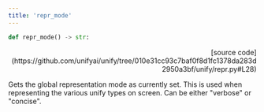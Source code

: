 ```yaml
---
title: 'repr_mode'
---
```


```python
def repr_mode() -> str:
```

<p align="right">[source code](https://github.com/unifyai/unify/tree/010e31cc93c7baf0f8d1fc1378da283d2950a3bf/unify/repr.py#L28)</p>

Gets the global representation mode as currently set. This is used when representing
the various unify types on screen. Can be either "verbose" or "concise".